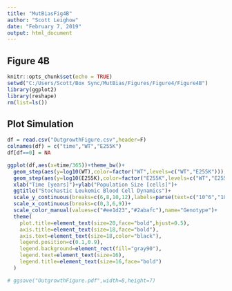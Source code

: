 ---
title: "MutBiasFig4B"
author: "Scott Leighow"
date: "February 7, 2019"
output: html_document
---

## Figure 4B

```{r setup, include=FALSE}
knitr::opts_chunk$set(echo = TRUE)
setwd("C:/Users/Scott/Box Sync/MutBias/Figures/Figure4/Figure4B")
library(ggplot2)
library(reshape)
rm(list=ls())
```

## Plot Simulation

```{r}

df = read.csv("OutgrowthFigure.csv",header=F)
colnames(df) = c("time","WT","E255K")
df[df==0] = NA

ggplot(df,aes(x=time/365))+theme_bw()+
  geom_step(aes(y=log10(WT),color=factor("WT",levels=c("WT","E255K"))),size=1.5)+
  geom_step(aes(y=log10(E255K),color=factor("E255K",levels=c("WT","E255K"))),size=1.5)+
  xlab("Time [years]")+ylab("Population Size [cells]")+
  ggtitle("Stochastic Leukemic Blood Cell Dynamics")+
  scale_y_continuous(breaks=c(6,8,10,12),labels=parse(text=c("10^6","10^8","10^10","10^12")))+
  scale_x_continuous(breaks=c(0,3,6,9))+
  scale_color_manual(values=c("#ee1d23","#2abafc"),name="Genotype")+
  theme(
    plot.title=element_text(size=20,face="bold",hjust=0.5),
    axis.title=element_text(size=18,face="bold"),
    axis.text=element_text(size=18,color="black"),
    legend.position=c(0.1,0.9),
    legend.background=element_rect(fill="gray90"),
    legend.text=element_text(size=16),
    legend.title=element_text(size=16,face="bold")
  )

# ggsave("OutgrowthFigure.pdf",width=8,height=7)

```

